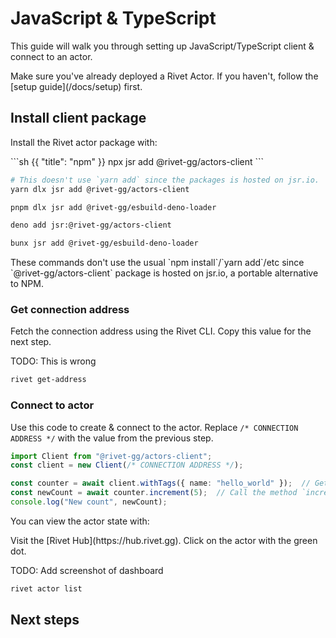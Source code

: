 # JavaScript & TypeScript

This guide will walk you through setting up JavaScript/TypeScript client & connect to an actor.

<Warning>
    Make sure you've already deployed a Rivet Actor. If you haven't, follow the [setup guide](/docs/setup) first.
</Warning>

## Install client package

Install the Rivet actor package with:

<CodeGroup>
```sh {{ "title": "npm" }}
npx jsr add @rivet-gg/actors-client
```

```sh {{ "title": "Yarn" }}
# This doesn't use `yarn add` since the packages is hosted on jsr.io.
yarn dlx jsr add @rivet-gg/actors-client
```

```sh {{ "title": "pnpm" }}
pnpm dlx jsr add @rivet-gg/esbuild-deno-loader
```

```sh {{ "title": "Deno" }}
deno add jsr:@rivet-gg/actors-client
```

```sh {{ "title": "Bun" }}
bunx jsr add @rivet-gg/esbuild-deno-loader
```
</CodeGroup>

<Info>
    These commands don't use the usual `npm install`/`yarn add`/etc since `@rivet-gg/actors-client` package is hosted on jsr.io, a portable alternative to NPM.
</Info>

### Get connection address

Fetch the connection address using the Rivet CLI. Copy this value for the next step.

TODO: This is wrong

```sh
rivet get-address
```

### Connect to actor

Use this code to create & connect to the actor. Replace `/* CONNECTION ADDRESS */` with the value from the previous step.

```typescript
import Client from "@rivet-gg/actors-client";
const client = new Client(/* CONNECTION ADDRESS */);

const counter = await client.withTags({ name: "hello_world" });  // Get or create a `hello_world` actor
const newCount = await counter.increment(5);  // Call the method `increment` on the `hello_world` actor
console.log("New count", newCount);
```

You can view the actor state with:

<Tabs>
<Tab title="Hub">
Visit the [Rivet Hub](https://hub.rivet.gg). Click on the actor with the green dot.

TODO: Add screenshot of dashboard
</Tab>
<Tab title="CLI">
```sh
rivet actor list
```
</Tab>
</Tabs>

## Next steps

<CardGroup>
    <Card title="Examples" href="/examples" />
    <Card title="What are Actors?" href="/docs/actors" />
    <Card title="Functions" href="/docs/functions" />
    <Card title="Events" href="/docs/events" />
</CardGroup>
